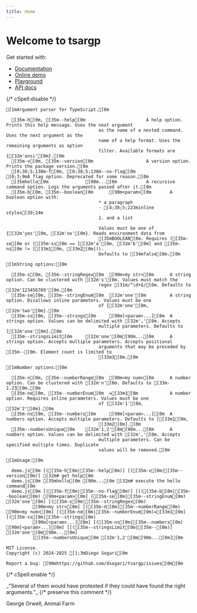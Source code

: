 ```yaml
---
title: Home
---
```



# Welcome to tsargp

Get started with:

- [Documentation](docs)
- [Online demo](demo.mdx)
- [Playground](play.mdx)
- [API docs](api/index.html)

{/* cSpell:disable */}

```ansi
[1mArgument parser for TypeScript.[0m

  [35m-h[0m, [35m--help[0m                       A help option. Prints this help message. Uses the next argument
                                   as the name of a nested command. Uses the next argument as the
                                   name of a help format. Uses the remaining arguments as option
                                   filter. Available formats are {[32m'ansi'[0m}.[0m
  [35m-v[0m, [35m--version[0m                    A version option. Prints the package version.[0m
  [0;38;5;138m-f[0m, [0;38;5;138m--no-flag[0m                    [0;3;9mA flag option. Deprecated for some reason.[0m
  [35mhello[0m              [90m...[0m           A recursive command option. Logs the arguments passed after it.[0m
  [35m-b[0m, [35m--boolean[0m      [90m<param>[0m       A boolean option with:
                                   * a paragraph
                                   - [4;38;5;223minline styles[39;24m
                                   1. and a list

                                   Values must be one of {[32m'yes'[0m, [32m'no'[0m}. Reads environment data from
                                   [35mBOOLEAN[0m. Requires ([35m-se[0m or ([35m-ss[0m == [[32m'a'[0m, [32m'b'[0m] and [35m-ns[0m != [[33m1[0m, [33m2[0m])).
                                   Defaults to [34mfalse[0m.[0m

[1mString options:[0m

  [35m-s[0m, [35m--stringRegex[0m  [90m<my str>[0m      A string option. Can be clustered with [32m's'[0m. Values must match the
                                   regex [31m/^\d+$/[0m. Defaults to [32m'123456789'[0m.[0m
  [35m-se[0m, [35m--stringEnum[0m  [32m'one'[0m         A string option. Disallows inline parameters. Values must be one
                                   of {[32m'one'[0m, [32m'two'[0m}.[0m
  [35m-ss[0m, [35m--strings[0m     [90m[<param>...][0m  A strings option. Values can be delimited with [32m','[0m. Accepts
                                   multiple parameters. Defaults to [[32m'one'[0m].[0m
  [35m--stringsLimit[0m     [32m'one'[0m[90m...[0m      A strings option. Accepts multiple parameters. Accepts positional
                                   arguments that may be preceded by [35m--[0m. Element count is limited to
                                   [33m3[0m.[0m

[1mNumber options:[0m

  [35m-n[0m, [35m--numberRange[0m  [90m<my num>[0m      A number option. Can be clustered with [32m'n'[0m. Defaults to [33m-1.23[0m.[0m
  [35m-ne[0m, [35m--numberEnum[0m  =[33m1[0m            A number option. Requires inline parameters. Values must be one
                                   of {[32m'1'[0m, [32m'2'[0m}.[0m
  [35m-ns[0m, [35m--numbers[0m     [90m[<param>...][0m  A numbers option. Accepts multiple parameters. Defaults to [[33m1[0m,
                                   [33m2[0m].[0m
  [35m--numbersUnique[0m    [32m'1,2'[0m[90m...[0m      A numbers option. Values can be delimited with [32m','[0m. Accepts
                                   multiple parameters. Can be specified multiple times. Duplicate
                                   values will be removed.[0m

[1mUsage:[0m

  demo.js[0m [([35m-h[0m|[35m--help[0m)] [([35m-v[0m|[35m--version[0m)] [32m# get help[0m
  demo.js[0m [35mhello[0m [90m...[0m [32m# execute the hello command[0m
  demo.js[0m [([35m-f[0m|[35m--no-flag[0m)] [[([35m-b[0m|[35m--boolean[0m) [90m<param>[0m] ([35m-se[0m|[35m--stringEnum[0m) [32m'one'[0m] [([35m-s[0m|[35m--stringRegex[0m)
          [90m<my str>[0m] [([35m-n[0m|[35m--numberRange[0m) [90m<my num>[0m] [([35m-ne[0m|[35m--numberEnum[0m)=[33m1[0m] [([35m-ss[0m|[35m--strings[0m)
          [90m[<param>...][0m] [([35m-ns[0m|[35m--numbers[0m) [90m[<param>...][0m] [[([35m--stringsLimit[0m|[35m--[0m)] [32m'one'[0m[90m...[0m]
          [[35m--numbersUnique[0m [32m'1,2'[0m[90m...[0m][0m

MIT License.
Copyright (c) 2024-2025 [1;3mDiego Sogari[0m

Report a bug: [90mhttps://github.com/dsogari/tsargp/issues[0m[0m
```

{/* cSpell:enable */}

<Callout type="x">
  _"Several of them would have protested if they could have found the right arguments."_
  {/* preserve this comment */}
  <p style={{ textAlign: 'right' }}>George Orwell, Animal Farm</p>
</Callout>
